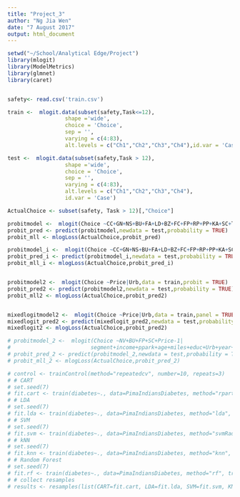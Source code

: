 ```yaml
---
title: "Project_3"
author: "Ng Jia Wen"
date: "7 August 2017"
output: html_document
---
```


```r
setwd("~/School/Analytical Edge/Project")
library(mlogit) 
library(ModelMetrics)
library(glmnet)
library(caret)


safety<- read.csv('train.csv')

train <-  mlogit.data(subset(safety,Task<=12),
                  shape ='wide',
                  choice = 'Choice',
                  sep = '',
                  varying = c(4:83), 
                  alt.levels = c("Ch1","Ch2","Ch3","Ch4"),id.var = 'Case')

test <-  mlogit.data(subset(safety,Task > 12),
                  shape ='wide',
                  choice = 'Choice',
                  sep = '',
                  varying = c(4:83), 
                  alt.levels = c("Ch1","Ch2","Ch3","Ch4"),
                  id.var = 'Case') 

ActualChoice <- subset(safety, Task > 12)[,"Choice"]
```




```r

probitmodel <-  mlogit(Choice ~CC+GN+NS+BU+FA+LD+BZ+FC+FP+RP+PP+KA+SC+TS+NV+MA+LB+AF+HU+Price-1,data = train,probit = TRUE)
probit_pred <- predict(probitmodel,newdata = test,probability = TRUE)
probit_mll <- mlogLoss(ActualChoice,probit_pred)

probitmodel_i <-  mlogit(Choice ~CC+GN+NS+BU+FA+LD+BZ+FC+FP+RP+PP+KA+SC+TS+NV+MA+LB+AF+HU+Price,data = train,probit = TRUE)
probit_pred_i <- predict(probitmodel_i,newdata = test,probability = TRUE)
probit_mll_i <- mlogLoss(ActualChoice,probit_pred_i)


probitmodel2 <-  mlogit(Choice ~Price|Urb,data = train,probit = TRUE)
probit_pred2 <- predict(probitmodel2,newdata = test,probability = TRUE)
probit_mll2 <- mlogLoss(ActualChoice,probit_pred2)


mixedlogitmodel2 <-  mlogit(Choice ~Price|Urb,data = train,panel = TRUE, rpar = c(Price = 'n', Urb = 'n') )
mixedlogit_pred2 <- predict(mixedlogit_pred2,newdata = test,probability = TRUE)
mixedlogit2 <- mlogLoss(ActualChoice,probit_pred2)

# probitmodel_2 <-  mlogit(Choice ~NV+BU+FP+SC+Price-1|
#                         segment+income+ppark+age+miles+educ+Urb+year+gender+region+night,data = train,probit = TRUE)
# probit_pred_2 <- predict(probitmodel_2,newdata = test,probability = TRUE)
# probit_mll_2 <- mlogLoss(ActualChoice,probit_pred_2)

# control <- trainControl(method="repeatedcv", number=10, repeats=3)
# # CART
# set.seed(7)
# fit.cart <- train(diabetes~., data=PimaIndiansDiabetes, method="rpart", trControl=control)
# # LDA
# set.seed(7)
# fit.lda <- train(diabetes~., data=PimaIndiansDiabetes, method="lda", trControl=control)
# # SVM
# set.seed(7)
# fit.svm <- train(diabetes~., data=PimaIndiansDiabetes, method="svmRadial", trControl=control)
# # kNN
# set.seed(7)
# fit.knn <- train(diabetes~., data=PimaIndiansDiabetes, method="knn", trControl=control)
# # Random Forest
# set.seed(7)
# fit.rf <- train(diabetes~., data=PimaIndiansDiabetes, method="rf", trControl=control)
# # collect resamples
# results <- resamples(list(CART=fit.cart, LDA=fit.lda, SVM=fit.svm, KNN=fit.knn, RF=fit.rf))
```